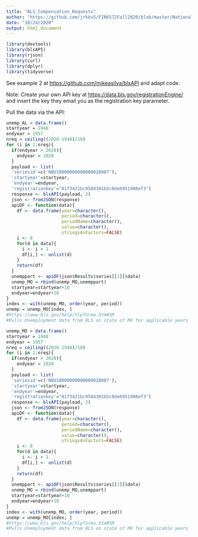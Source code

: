 ```yaml
---
title: "BLS_Compensation_Requests"
author: "https://github.com/jrkkv5/FIN6572Fall2020/blob/master/National%20Debt/importNationalDebt.Rmd"
date: "10/24/2020"
output: html_document
---
```

```r
library(devtools)
library(blsAPI)
library(rjson)
library(curl)
library(dplyr)
library(tidyverse)
```

See example 2 at <https://github.com/mikeasilva/blsAPI> and adapt code.

Note: Create your own API key at <https://data.bls.gov/registrationEngine/> and insert the key they email you as the registration key parameter.

Pull the data via the API:
```r
unemp_AL = data.frame()
startyear = 1948
endyear = 1957
nreq = ceiling((2020-1948)/10)
for (i in 1:nreq){
  if(endyear > 2020){
    endyear = 2020
  }
  payload <- list(
  'seriesid'=c('NBU10000000000000028007'),
  'startyear'=startyear,
  'endyear'=endyear,
  'registrationkey'="01f3421bc9504301b5c0de6951908ef3")
  response <- blsAPI(payload, 2)
  json <- fromJSON(response)
  apiDF <- function(data){
    df <- data.frame(year=character(),
                     period=character(),
                     periodName=character(),
                     value=character(),
                     stringsAsFactors=FALSE)
    i <- 0
    for(d in data){
      i <- i + 1
      df[i,] <- unlist(d)
    }
    return(df)
  }
  unemppart <- apiDF(json$Results$series[[1]]$data)
  unemp_MO = rbind(unemp_MO,unemppart)
  startyear=startyear+10
  endyear=endyear+10
}
index <- with(unemp_MO, order(year, period))
unemp = unemp_MO[index, ]
#https://www.bls.gov/help/hlpforma.htm#SM
#Pulls Unemployment data from BLS on state of MO for applicable years
```



```r
unemp_MO = data.frame()
startyear = 1948
endyear = 1957
nreq = ceiling((2020-1948)/10)
for (i in 1:nreq){
  if(endyear > 2020){
    endyear = 2020
  }
  payload <- list(
  'seriesid'=c('NBU10000000000000028007'),
  'startyear'=startyear,
  'endyear'=endyear,
  'registrationkey'="01f3421bc9504301b5c0de6951908ef3")
  response <- blsAPI(payload, 2)
  json <- fromJSON(response)
  apiDF <- function(data){
    df <- data.frame(year=character(),
                     period=character(),
                     periodName=character(),
                     value=character(),
                     stringsAsFactors=FALSE)
    i <- 0
    for(d in data){
      i <- i + 1
      df[i,] <- unlist(d)
    }
    return(df)
  }
  unemppart <- apiDF(json$Results$series[[1]]$data)
  unemp_MO = rbind(unemp_MO,unemppart)
  startyear=startyear+10
  endyear=endyear+10
}
index <- with(unemp_MO, order(year, period))
unemp = unemp_MO[index, ]
#https://www.bls.gov/help/hlpforma.htm#SM
#Pulls Unemployment data from BLS on state of MO for applicable years
```